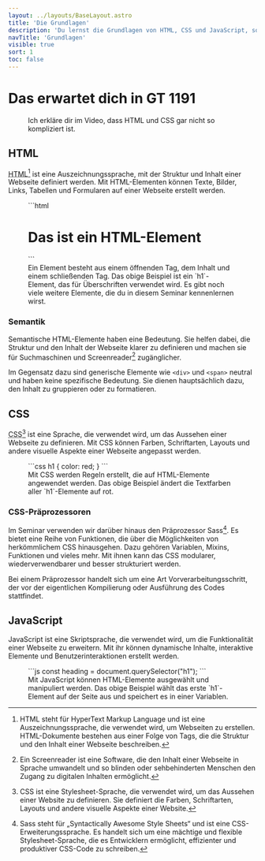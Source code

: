 ```yaml
---
layout: ../layouts/BaseLayout.astro
title: 'Die Grundlagen'
description: 'Du lernst die Grundlagen von HTML, CSS und JavaScript, sowie Techniken zur Bild- und Ladezeitoptimierung und erzielst ein optimales UI/UX-Erlebnis.'
navTitle: 'Grundlagen'
visible: true
sort: 1
toc: false
---
```



# Das erwartet dich in GT 1191

<Lead text={frontmatter.description} />

<figure>
  <YouTube id="https://youtu.be/SJ1Pra-EP6c" params="rel=0" />

  <figcaption>
    Ich erkläre dir im Video, dass HTML und CSS gar nicht so kompliziert ist.
  </figcaption>
</figure>

## HTML

<abbr title='Hypertext Markup Language'>HTML</abbr>[^1] ist eine
Auszeichnungssprache, mit der Struktur und Inhalt einer Webseite definiert
werden. Mit HTML-Elementen können Texte, Bilder, Links, Tabellen und Formularen
auf einer Webseite erstellt werden.

<figure>
  ```html
  <h1>Das ist ein HTML-Element</h1>
  ```

  <figcaption>
    Ein Element besteht aus einem öffnenden Tag, dem Inhalt und einem
    schließenden Tag. Das obige Beispiel ist ein `h1`-Element, das für
    Überschriften verwendet wird. Es gibt noch viele weitere Elemente, die du in
    diesem Seminar kennenlernen wirst.
  </figcaption>
</figure>

### Semantik

Semantische HTML-Elemente haben eine Bedeutung. Sie helfen dabei, die Struktur und den Inhalt der Webseite klarer zu definieren und machen sie für Suchmaschinen und Screenreader[^2] zugänglicher.

Im Gegensatz dazu sind generische Elemente wie `<div>` und `<span>` neutral und haben keine spezifische Bedeutung. Sie dienen hauptsächlich dazu, den Inhalt zu gruppieren oder zu formatieren.

## CSS

<abbr title='Cascading Stylesheets'>CSS</abbr>[^3] ist eine Sprache, die
verwendet wird, um das Aussehen einer Webseite zu definieren. Mit CSS können
Farben, Schriftarten, Layouts und andere visuelle Aspekte einer Webseite
angepasst werden.

<figure>
  ```css
  h1 {
    color: red;
  }
  ```

  <figcaption>
    Mit CSS werden Regeln erstellt, die auf HTML-Elemente angewendet werden. Das
    obige Beispiel ändert die Textfarben aller `h1`-Elemente auf rot.
  </figcaption>
</figure>

### CSS-Präprozessoren

Im Seminar verwenden wir darüber hinaus den Präprozessor Sass[^4]. Es bietet eine Reihe von Funktionen, die über die Möglichkeiten von herkömmlichem CSS hinausgehen. Dazu gehören Variablen, Mixins, Funktionen und vieles mehr. Mit ihnen kann das CSS modularer, wiederverwendbarer und besser strukturiert werden.

Bei einem Präprozessor handelt sich um eine Art Vorverarbeitungsschritt, der vor der eigentlichen Kompilierung oder Ausführung des Codes stattfindet.

## JavaScript

JavaScript ist eine Skriptsprache, die verwendet wird, um die Funktionalität einer Webseite zu erweitern. Mit ihr können dynamische Inhalte, interaktive Elemente und Benutzerinteraktionen erstellt werden.

<figure>
  ```js
  const heading = document.querySelector("h1");
  ```

  <figcaption>
    Mit JavaScript können HTML-Elemente ausgewählt und manipuliert werden. Das
    obige Beispiel wählt das erste `h1`-Element auf der Seite aus und speichert
    es in einer Variablen.
  </figcaption>
</figure>

[^1]: HTML steht für HyperText Markup Language und ist eine Auszeichnungssprache, die verwendet wird, um Webseiten zu erstellen. HTML-Dokumente bestehen aus einer Folge von Tags, die die Struktur und den Inhalt einer Webseite beschreiben.
[^2]: Ein Screenreader ist eine Software, die den Inhalt einer Webseite in Sprache umwandelt und so blinden oder sehbehinderten Menschen den Zugang zu digitalen Inhalten ermöglicht.
[^3]: CSS ist eine Stylesheet-Sprache, die verwendet wird, um das Aussehen einer Website zu definieren. Sie definiert die Farben, Schriftarten, Layouts und andere visuelle Aspekte einer Website.
[^4]: Sass steht für „Syntactically Awesome Style Sheets“ und ist eine CSS-Erweiterungssprache. Es handelt sich um eine mächtige und flexible Stylesheet-Sprache, die es Entwicklern ermöglicht, effizienter und produktiver CSS-Code zu schreiben.
